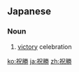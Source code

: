 ==Japanese==
{{ja-kanjitab|しゅく|しょう|yomi=o}}

===Noun===
{{ja-noun|しゅくしょう}}

# [[victory]] celebration

[[ko:祝勝]]
[[ja:祝勝]]
[[zh:祝勝]]